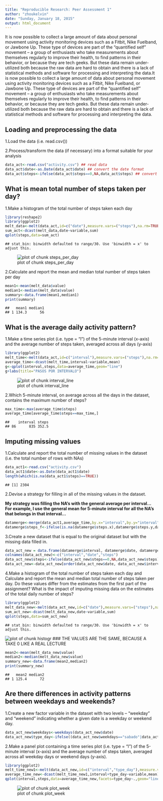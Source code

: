 ```yaml
---
title: "Reproducible Research: Peer Assessment 1"
author: "zhoukelvin"
date: "Sunday, January 18, 2015"
output: html_document
---
```


It is now possible to collect a large amount of data about personal movement using activity monitoring devices such as a Fitbit, Nike Fuelband, or Jawbone Up. These type of devices are part of the “quantified self” movement – a group of enthusiasts who take measurements about themselves regularly to improve their health, to find patterns in their behavior, or because they are tech geeks. But these data remain under-utilized both because the raw data are hard to obtain and there is a lack of statistical methods and software for processing and interpreting the data.It is now possible to collect a large amount of data about personal movement using activity monitoring devices such as a Fitbit, Nike Fuelband, or Jawbone Up. These type of devices are part of the “quantified self” movement – a group of enthusiasts who take measurements about themselves regularly to improve their health, to find patterns in their behavior, or because they are tech geeks. But these data remain under-utilized both because the raw data are hard to obtain and there is a lack of statistical methods and software for processing and interpreting the data.

## Loading and preprocessing the data

1.Load the data (i.e. read.csv())

2.Process/transform the data (if necessary) into a format suitable for your analysis



```r
data_act<-read.csv("activity.csv") ## read data
data_act$date<-as.Date(data_act$date) ## convert the date format
data_act$steps<-ifelse(data_act$steps==0,NA,data_act$steps) ## convert the 0 values like NA because a dont take for calculations
```

## What is mean total number of steps taken per day?

1.Make a histogram of the total number of steps taken each day


```r
library(reshape2)
library(ggplot2)
melt_data<-melt(data_act,id=c("date"),measure.vars=("steps"),na.rm=TRUE)
sum_act<-dcast(melt_data,date~variable,sum)
qplot(steps,data=sum_act)
```

```
## stat_bin: binwidth defaulted to range/30. Use 'binwidth = x' to adjust this.
```

![plot of chunk steps_per_day](figure/steps_per_day.png) 

2.Calculate and report the mean and median total number of steps taken per day


```r
mean1<-mean(melt_data$value)
median1<-median(melt_data$value)
summary<-data.frame(mean1,median1)
print(summary)
```

```
##   mean1 median1
## 1 134.3      56
```

## What is the average daily activity pattern?

1.Make a time series plot (i.e. type = "l") of the 5-minute interval (x-axis) and the average number of steps taken, averaged across all days (y-axis)


```r
library(ggplot2)
melt_time<-melt(data_act,id=c("interval"),measure.vars=("steps"),na.rm=TRUE)
average_time<-dcast(melt_time,interval~variable,mean)
g<-qplot(interval,steps,data=average_time,geom="line")
g+labs(title="PASOS POR INTERVALO")
```

![plot of chunk interval_line](figure/interval_line.png) 

2.Which 5-minute interval, on average across all the days in the dataset, contains the maximum number of steps?


```r
max_time<-max(average_time$steps)
average_time[average_time$steps==max_time,]
```

```
##    interval steps
## 86      835 352.5
```
## Imputing missing values

1.Calculate and report the total number of missing values in the dataset (i.e. the total number of rows with NAs)


```r
data_act1<-read.csv("activity.csv")
data_act1$date<-as.Date(data_act1$date)
length(which(is.na(data_act1$steps)==TRUE))
```

```
## [1] 2304
```

2.Devise a strategy for filling in all of the missing values in the dataset.

**My strategy was filling the NA's with the general average per interval... For example, I use the general mean for 5-minute interval for all the NA's that belongs in that interval...**


```r
datamerge<-merge(data_act1,average_time,by.x="interval",by.y="interval")
datamerge$steps_f<-ifelse(is.na(datamerge$steps.x),datamerge$steps.y,datamerge$steps.x)
```

3.Create a new dataset that is equal to the original dataset but with the missing data filled in.


```r
data_act_new = data.frame(datamerge$interval, datamerge$date, datamerge$steps_f)  
colnames(data_act_new)<-c("interval","date","steps")
data_act_new$steps<-ifelse(data_act_new$steps==0,NA,data_act_new$steps)
data_act_new<-data_act_new[order(data_act_new$date, data_act_new$interval),]
```

4.Make a histogram of the total number of steps taken each day and Calculate and report the mean and median total number of steps taken per day. Do these values differ from the estimates from the first part of the assignment? What is the impact of imputing missing data on the estimates of the total daily number of steps?


```r
library(ggplot2)
melt_data_new<-melt(data_act_new,id=c("date"),measure.vars=("steps"),na.rm=TRUE)
sum_act_new<-dcast(melt_data_new,date~variable,sum)
qplot(steps,data=sum_act_new)
```

```
## stat_bin: binwidth defaulted to range/30. Use 'binwidth = x' to adjust this.
```

![plot of chunk histogr](figure/histogr.png) 
### THE VALUES ARE THE SAME, BECAUSE A TAKE 0 LIKE A REAL LECTURE


```r
mean2<-mean(melt_data_new$value)
median2<-median(melt_data_new$value)
summary_new<-data.frame(mean2,median2)
print(summary_new)
```

```
##   mean2 median2
## 1 125.4      72
```
## Are there differences in activity patterns between weekdays and weekends?

1.Create a new factor variable in the dataset with two levels – “weekday” and “weekend” indicating whether a given date is a weekday or weekend day.


```r
data_act_new$weekdays<-weekdays(data_act_new$date)
data_act_new$type_day<-ifelse((data_act_new$weekdays=="sabado"|data_act_new$weekdays=="saturday"|data_act_new$weekdays=="domingo"|data_act_new$weekdays=="sunday"),"weekend","weekday")
```

2.Make a panel plot containing a time series plot (i.e. type = "l") of the 5-minute interval (x-axis) and the average number of steps taken, averaged across all weekday days or weekend days (y-axis). 


```r
library(ggplot2)
melt_time_new1<-melt(data_act_new,id=c("interval","type_day"),measure.vars=("steps"),na.rm=TRUE)
average_time_new<-dcast(melt_time_new1,interval+type_day~variable,mean)
qplot(interval,steps,data=average_time_new,facets=type_day~.,geom="line")
```

![plot of chunk plot_week](figure/plot_week.png) 
